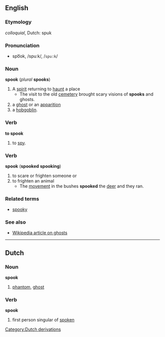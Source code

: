 == English ==
=== Etymology ===
''colloquial'', Dutch: spuk

=== Pronunciation ===
*spo͞ok, /spuːk/, /<tt>spu:k</tt>/

=== Noun ===
'''spook''' (''plural'' '''spooks''')

# A [[spirit]] returning to [[haunt]] a place
#* The visit to the old [[cemetery]] brought scary visions of '''spooks''' and ghosts.
# a [[ghost]] or an [[apparition]] 
# a [[hobgoblin]].

=== Verb ===
'''to spook'''
# to [[spy]].

=== Verb ===
'''spook''' ('''spooked''' '''spooking''')

# to scare or frighten someone or 
# to frighten an animal
#* The [[movement]] in the bushes '''spooked''' the [[deer]] and they ran.

=== Related terms ===
*[[spooky]]

=== See also ===
*[[:w:ghost|Wikipedia article on ghosts]]

[[Category:Dutch derivations]]

----
==Dutch==
===Noun===
'''spook'''

# [[phantom]], [[ghost]]

===Verb===
'''spook'''

# first person singular of [[spoken]]